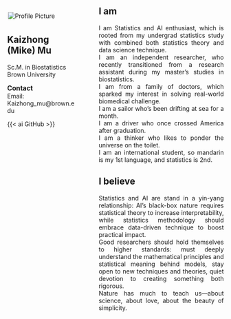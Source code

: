 <script async src="https://pagead2.googlesyndication.com/pagead/js/adsbygoogle.js?client=ca-pub-6878992848042528"
     crossorigin="anonymous"></script>  

:::: {.columns}
::: {.column width="35%"}
<img align="center" src='/_assets/images/profile.png' class='oval-image' alt='Profile Picture' style='align-right; margin-left: 2px; margin-bottom: 5px; margin-top: 30px'>  

## Kaizhong (Mike) Mu
Sc.M. in Biostatistics
</br>
<a href='https://www.brown.edu/' target='_blank' style='text-decoration:none'>Brown University</a>  

<span style='font-size: 1.1em; font-weight: bold; margin-top: 50px; margin-bottom: 50px;'>Contact</span>  
    Email: <a href="mailto:Kaizhong_mu@brown.edu" style="text-decoration:none"> Kaizhong_mu@brown.edu</a>  
    <!-- Office: <a href="https://maps.app.goo.gl/p25RvKR6jiecRYsG9" target="_blank" style="text-decoration:none"> Love Building: Room 331A</a>  
    Office Hours: <br>
    M, W: 12:00 pm -1:00 pm <br>
    T: 11:30 am - 12:30 pm  

<span style='font-size: 1.1em; font-weight: bold; margin-top: 50px; margin-bottom: 50px;'>Find me on</span>  
<a href="https://scholar.google.com/citations?user=gTz5r68AAAAJ&hl=en" alt='Google Scholar' target="_blank" style="text-decoration:none"> {{< ai google-scholar size=3x >}} </a> <a href="https://www.researchgate.net/profile/Mohammad-Rafiqul-Islam-5" alt='ResearchGate' target="_blank" style="text-decoration:none"> {{< ai researchgate size=3x >}} </a> 

-->

{{< ai GitHub >}}


:::  

::: {.column width="2%"}
:::

::: {.column width="63%"}

## I am
<p style="text-align: justify">   
    I am Statistics and AI enthusiast, which is rooted from my undergrad statistics study with combined both statistics theory and data science technique.
    </br>
    I am an independent researcher, who recently transitioned from a research assistant during my master’s studies in biostatistics.
    </br>
    I am from a family of doctors, which sparked my interest in solving real-world biomedical challenge.
    </br>
    I am a sailor who’s been drifting at sea for a month. 
    </br>
    I am a driver who once crossed America after graduation. 
    </br>
    I am a thinker who likes to ponder the universe on the toilet. 
    </br>
    I am an international student, so mandarin is my 1st language, and statistics is 2nd.
</p>

## I believe
<p style="text-align: justify">   
    Statistics and AI are stand in a yin-yang relationship: AI's black-box nature requires statistical theory to increase interpretability, while statistics methodology should embrace data-driven technique to boost practical impact. 
    </br>
    Good researchers should hold themselves to higher standards: must deeply understand the mathematical principles and statistical meaning behind models, stay open to new techniques and theories, quiet devotion to creating something both rigorous.
    </br>
    Nature has much to teach us—about science, about love, about the beauty of simplicity.
</p>  

:::
::::